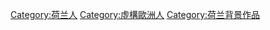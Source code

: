 {{Commons category|Fictional characters of the Netherlands}}
{{portal|荷兰}}

[[Category:荷兰人|Category:荷兰人]]
[[Category:虛構歐洲人|Category:虛構歐洲人]]
[[Category:荷兰背景作品|Category:荷兰背景作品]]